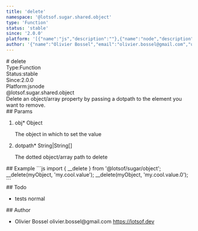 ```yaml
---
title: 'delete'
namespace: '@lotsof.sugar.shared.object'
type: 'Function'
status: 'stable'
since: '2.0.0'
platform: '[{"name":"js","description":""},{"name":"node","description":""}]'
author: '{"name":"Olivier Bossel","email":"olivier.bossel@gmail.com","url":"https://lotsof.dev"}'
---
```

<div class="docmap-mdx">
# delete
<div class="_metas">
<div class="_type"><span class="_type-label">Type:</span><span class="_type-value">Function</span></div>
<div class="_status"><span class="_status-label">Status:</span><span class="_status-value -stable">stable</span></div>
<div class="_since"><span class="_since-label">Since:</span><span class="_since-value">2.0.0</span></div>
<div class="_platform"><span class="_platform-label">Platform:</span><span class="_platform-value -js">js</span><span class="_platform-value -node">node</span></div>
</div>
<div class="_namespace">@lotsof.sugar.shared.object</div>
<div class="_description">
Delete an object/array property by passing a dotpath to the element you want to remove.
</div>
<div class="_params">
## Params
<ol class="_list">
<li class="_item">
<span class="_name">obj<span class="_required">*</span></span><span class="_default"></span> <span class="_type">Object</span>
<p class="_description">The object in which to set the value</p>
</li>
<li class="_item">
<span class="_name">dotpath<span class="_required">*</span></span><span class="_default"></span> <span class="_type">String&vert;String&lsqb;&rsqb;</span>
<p class="_description">The dotted object&sol;array path to delete</p>
</li>
</ol>
</div>
<div class="_examples">
## Example
```js
import { __delete } from '@lotsof/sugar/object';
__delete(myObject, 'my.cool.value');
__delete(myObject, 'my.cool.value.0');
```
</div>
<div class="_todo">
## Todo
<ul class="_list">
<li class="_item">
<span class="_description">tests</span>
<span class="_priority -normal">normal</span>
</li>
</ul>
</div>
<div class="_author">
## Author
<ul class="_list">
<li class="_item">
<span class="_name">Olivier Bossel</span>
<span class="_email">olivier.bossel@gmail.com</span>
<a href="https://lotsof.dev" target="_blank" class="_url">https://lotsof.dev</a>
</li>
</ul>
</div>
</div>